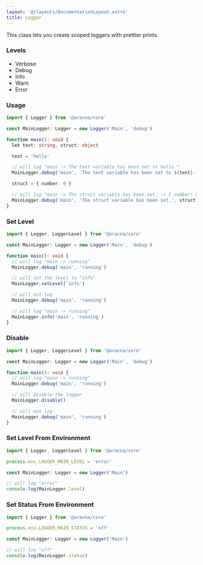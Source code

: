 ```yaml
---
layout: '@/layouts/DocumentationLayout.astro'
title: Logger
---
```


This class lets you create scoped loggers with prettier prints.

### Levels

- Verbose
- Debug
- Info
- Warn
- Error

### Usage

```ts
import { Logger } from '@aracna/core'

const MainLogger: Logger = new Logger('Main', 'debug')

function main(): void {
  let text: string, struct: object

  text = 'hello'

  // will log "main -> The text variable has been set to hello."
  MainLogger.debug('main', `The text variable has been set to ${text}.`)

  struct = { number: 0 }

  // will log "main -> The struct variable has been set. -> { number: 0 }"
  MainLogger.debug('main', 'The struct variable has been set.', struct)
}
```

### Set Level

```ts
import { Logger, LoggerLevel } from '@aracna/core'

const MainLogger: Logger = new Logger('Main', 'debug')

function main(): void {
  // will log "main -> running"
  MainLogger.debug('main', 'running')

  // will set the level to "info"
  MainLogger.setLevel('info')

  // will not log
  MainLogger.debug('main', 'running')

  // will log "main -> running"
  MainLogger.info('main', 'running')
}
```

### Disable

```ts
import { Logger, LoggerLevel } from '@aracna/core'

const MainLogger: Logger = new Logger('Main', 'debug')

function main(): void {
  // will log "main -> running"
  MainLogger.debug('main', 'running')

  // will disable the logger
  MainLogger.disable()

  // will not log
  MainLogger.debug('main', 'running')
}
```

### Set Level From Environment

```ts
import { Logger, LoggerLevel } from '@aracna/core'

process.env.LOGGER_MAIN_LEVEL = 'error'

const MainLogger: Logger = new Logger('Main')

// will log "error"
console.log(MainLogger.level)
```

### Set Status From Environment

```ts
import { Logger } from '@aracna/core'

process.env.LOGGER_MAIN_STATUS = 'off'

const MainLogger: Logger = new Logger('Main')

// will log "off"
console.log(MainLogger.status)
```
